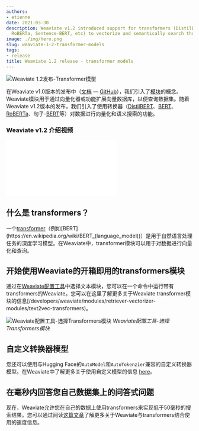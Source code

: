 ```yaml
---
authors:
- etienne
date: 2021-03-30
description: Weaviate v1.2 introduced support for transformers (DistilBERT, BERT,
  RoBERTa, Sentence-BERT, etc) to vectorize and semantically search through your data.
image: ./img/hero.png
slug: weaviate-1-2-transformer-models
tags:
- release
title: Weaviate 1.2 release - transformer models
---
```


![Weaviate 1.2发布-Transformer模型](./img/hero.png)

在Weaviate v1.0版本的发布中（[文档](/developers/weaviate/) — [GitHub](https://github.com/weaviate/weaviate)），我们引入了[模块](/developers/weaviate/concepts/modules)的概念。Weaviate模块用于通过向量化器或功能扩展向量数据库，以便查询数据集。随着Weaviate v1.2版本的发布，我们引入了使用转换器（[DistilBERT](https://arxiv.org/abs/1910.01108)、[BERT](https://github.com/google-research/bert)、[RoBERTa](https://arxiv.org/abs/1907.11692)、句子-[BERT](https://arxiv.org/abs/1908.10084)等）对数据进行向量化和语义搜索的功能。

<!-- 截断 -->

### Weaviate v1.2 介绍视频

<div className="youtube">
    <iframe src="//www.youtube.com/embed/S4lXPPZvGPQ" frameBorder="0" allowFullScreen></iframe>
</div>

## 什么是 transformers？
一个[transformer](https://en.wikipedia.org/wiki/Transformer_(machine_learning_model))（例如[BERT](https://en.wikipedia.org/wiki/BERT_(language_model))）是用于自然语言处理任务的深度学习模型。在Weaviate中，transformer模块可以用于对数据进行向量化和查询。

## 开始使用Weaviate的开箱即用的transformers模块
通过在[Weaviate配置工具](/developers/weaviate/installation/docker-compose#configurator)中选择文本模块，您可以在一个命令中运行带有transformers的Weaviate。您可以在这里了解更多关于Weaviate transformer模块的信息[/developers/weaviate/modules/retriever-vectorizer-modules/text2vec-transformers)。

![Weaviate配置工具-选择Transformers模块](./img/configurator-demo.gif)
*Weaviate配置工具-选择Transformers模块*

## 自定义转换器模型
您还可以使用与Hugging Face的`AutoModel`和`AutoTokenzier`兼容的自定义转换器模型。在Weaviate中了解更多关于使用自定义模型的信息 [here](/developers/weaviate/modules/retriever-vectorizer-modules/text2vec-transformers)。

## 在毫秒内回答您自己数据集上的问答式问题
现在，Weaviate允许您在自己的数据上使用transformers来实现低于50毫秒的搜索结果。您可以通过阅读[这篇文章](https://towardsdatascience.com/a-sub-50ms-neural-search-with-distilbert-and-weaviate-4857ae390154)了解更多关于Weaviate与transformers结合使用的速度信息。


<WhatNext />